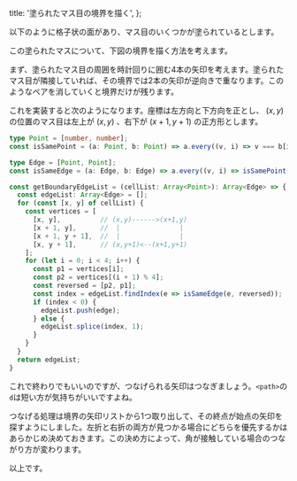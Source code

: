   title: '塗られたマス目の境界を描く',
};

以下のように格子状の面があり、マス目のいくつかが塗られているとします。

<Figure id="svg1" type="image" caption="塗られたマス目">
  <BoundaryTracing.Svg cells={cells2024}>
    <BoundaryTracing.Grid strokePx={2} style={{color: 'var(--gjGray3)'}} />
    <BoundaryTracing.Cells style={{color: 'var(--gjGray5)'}} />
  </BoundaryTracing.Svg>
</Figure>

この塗られたマスについて、下図の境界を描く方法を考えます。

<Figure id="svg2" type="image" caption="描きたい境界線">
  <BoundaryTracing.Svg cells={cells2024}>
    <BoundaryTracing.Grid strokePx={2} style={{color: 'var(--gjGray3)'}} />
    <BoundaryTracing.Boundary strokePx={4} style={{color: 'var(--gjRed6)'}} />
  </BoundaryTracing.Svg>
</Figure>

まず、塗られたマス目の周囲を時計回りに囲む4本の矢印を考えます。塗られたマス目が隣接していれば、その境界では2本の矢印が逆向きで重なります。このようなペアを消していくと境界だけが残ります。

<Figure id="svg3" type="image" caption="マス目を時計回りに一周する4本の矢印を考えます。">
  <BoundaryTracing.Svg cells={cells2024} viewBox="-0.5 -0.5 4 2">
    <BoundaryTracing.Grid strokePx={2} style={{color: 'var(--gjGray3)'}} />
    <BoundaryTracing.Cells style={{color: 'var(--gjGray3)'}} />
    <BoundaryTracing.AllEdges strokePx={4} modulo={2} remainder={0} style={{color: 'var(--gjGreen6)'}} />
    <BoundaryTracing.AllEdges strokePx={4} modulo={2} remainder={1} style={{color: 'var(--gjBlue6)'}} />
  </BoundaryTracing.Svg>
</Figure>

<Figure id="svg4" type="image" caption="重なる矢印を消すと境界だけ残ります。">
  <BoundaryTracing.Svg cells={cells2024} viewBox="-0.5 -0.5 4 2">
    <BoundaryTracing.Grid strokePx={2} style={{color: 'var(--gjGray3)'}} />
    <BoundaryTracing.Cells style={{color: 'var(--gjGray3)'}} />
    <BoundaryTracing.BoundaryEdges strokePx={4} style={{color: 'var(--gjBlue6)'}} />
    <BoundaryTracing.NonBoundaryEdges strokePx={4} style={{color: 'var(--gjRed6)'}} className={style.blink} />
  </BoundaryTracing.Svg>
  <BoundaryTracing.Svg cells={cells2024}>
    <BoundaryTracing.Grid strokePx={2} style={{color: 'var(--gjGray3)'}} />
    <BoundaryTracing.Cells style={{color: 'var(--gjGray3)'}} />
    <BoundaryTracing.BoundaryEdges strokePx={4} style={{color: 'var(--gjBlue6)'}} />
    <BoundaryTracing.CellDelimiters strokePx={4} style={{color: 'var(--gjRed6)'}} className={style.blink} />
  </BoundaryTracing.Svg>
</Figure>

これを実装すると次のようになります。座標は左方向と下方向を正とし、 $(x,y)$ の位置のマス目は左上が
$(x,y)$ 、右下が $(x+1,y+1)$ の正方形とします。

```typescript
type Point = [number, number];
const isSamePoint = (a: Point, b: Point) => a.every((v, i) => v === b[i]);

type Edge = [Point, Point];
const isSameEdge = (a: Edge, b: Edge) => a.every((v, i) => isSamePoint(v, b[i]));

const getBoundaryEdgeList = (cellList: Array<Point>): Array<Edge> => {
  const edgeList: Array<Edge> = [];
  for (const [x, y] of cellList) {
    const vertices = [
      [x, y],          // (x,y)------>(x+1,y)
      [x + 1, y],      //  |               |
      [x + 1, y + 1],  //  |               |
      [x, y + 1],      // (x,y+1)<--(x+1,y+1)
    ];
    for (let i = 0; i < 4; i++) {
      const p1 = vertices[i];
      const p2 = vertices[(i + 1) % 4];
      const reversed = [p2, p1];
      const index = edgeList.findIndex(e => isSameEdge(e, reversed));
      if (index < 0) {
        edgeList.push(edge);
      } else {
        edgeList.splice(index, 1);
      }
    }
  }
  return edgeList;
}
```

これで終わりでもいいのですが、つなげられる矢印はつなぎましょう。`<path>`の`d`は短い方が気持ちがいいですよね。

<Figure id="svg5" type="image" caption="矢印を連結します。">
  <BoundaryTracing.NormalizeAnimationApp appId="p1" cells={cells2024} />
</Figure>

つなげる処理は境界の矢印リストから1つ取り出して、その終点が始点の矢印を探すようにしました。左折と右折の両方が見つかる場合にどちらを優先するかはあらかじめ決めておきます。この決め方によって、角が接触している場合のつながり方が変わります。

<Figure id="svg6" type="image" caption="下のボタンで左折優先と右折優先を切り替えられます。つながり方が変わります。">
  <BoundaryTracing.NormalizeAnimationApp appId="p2" cells={cellsWithHoles} displayTurnType/>
</Figure>

以上です。
